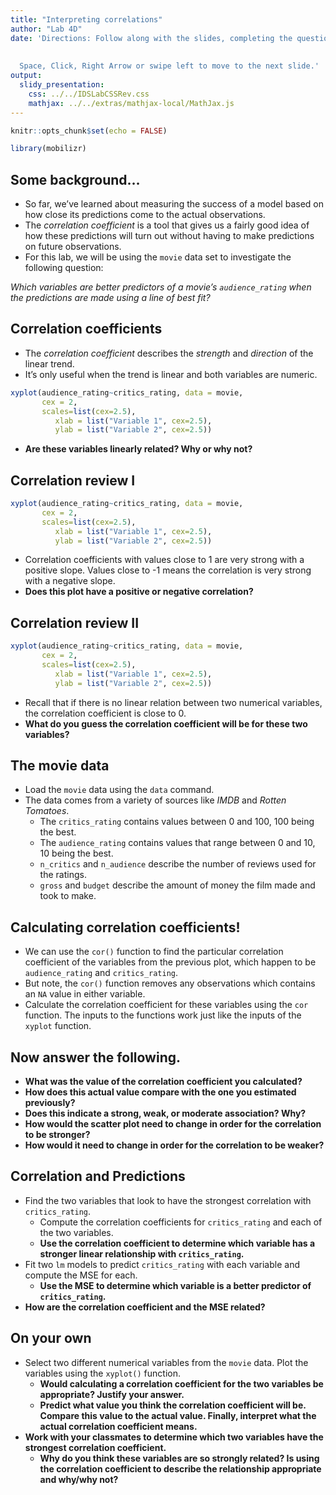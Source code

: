 ```yaml
---
title: "Interpreting correlations"
author: "Lab 4D"
date: 'Directions: Follow along with the slides, completing the questions in <font color=#25679E><b>blue</b></font> on your computer, and answering the questions in **red** in your journal.  
  
  
  Space, Click, Right Arrow or swipe left to move to the next slide.'
output: 
  slidy_presentation: 
    css: ../../IDSLabCSSRev.css
    mathjax: ../../extras/mathjax-local/MathJax.js
---
```


```r
knitr::opts_chunk$set(echo = FALSE)
```

```r
library(mobilizr)
```

## Some background...

- So far, we’ve learned about measuring the success of a model based on how close its predictions come to the actual observations. 
- The _correlation coefficient_ is a tool that gives us a fairly good idea of how these predictions will turn out without having to make predictions on future observations.
- For this lab, we will be using the `movie` data set to investigate the following question:

_Which variables are better predictors of a movie's `audience_rating` when the predictions are made using a line of best fit?_


## Correlation coefficients

- The _correlation coefficient_ describes the _strength_ and _direction_ of the linear trend.
- It's only useful when the trend is linear and both variables are numeric.
```r
xyplot(audience_rating~critics_rating, data = movie,
       cex = 2,
       scales=list(cex=2.5),
          xlab = list("Variable 1", cex=2.5),
          ylab = list("Variable 2", cex=2.5))
```

- **Are these variables linearly related? Why or why not?**


## Correlation review I

```r
xyplot(audience_rating~critics_rating, data = movie,
       cex = 2,
       scales=list(cex=2.5),
          xlab = list("Variable 1", cex=2.5),
          ylab = list("Variable 2", cex=2.5))
```

- Correlation coefficients with values close to 1 are very strong with a positive slope. Values close to -1 means the correlation is very strong with a negative slope. 
- **Does this plot have a positive or negative correlation?**


## Correlation review II

```r
xyplot(audience_rating~critics_rating, data = movie,
       cex = 2,
       scales=list(cex=2.5),
          xlab = list("Variable 1", cex=2.5),
          ylab = list("Variable 2", cex=2.5))
```

- Recall that if there is no linear relation between two numerical variables, the correlation coefficient is close to 0. 
- **What do you guess the correlation coefficient will be for these two variables?**


## The movie data

- <span class="blue">Load the `movie` data using the `data` command.</span>
- The data comes from a variety of sources like _IMDB_ and _Rotten Tomatoes_. 
    - The `critics_rating` contains values between 0 and 100, 100 being the best.
    - The `audience_rating` contains values that range between 0 and 10, 10 being the best.
    - `n_critics` and `n_audience` describe the number of reviews used for the ratings.
    - `gross` and `budget` describe the amount of money the film made and took to make.


## Calculating correlation coefficients!

- We can use the `cor()` function to find the particular correlation coefficient of the variables from the previous plot, which happen to be `audience_rating` and `critics_rating`.
- But note, the `cor()` function removes any observations which contains an `NA` value in either variable.
- <span class="blue">Calculate the correlation coefficient for these variables using the `cor` function. The inputs to the functions work just like the inputs of the `xyplot` function.</span>


## Now answer the following.

- **What was the value of the correlation coefficient you calculated?**
- **How does this actual value compare with the one you estimated previously?**
- **Does this indicate a strong, weak, or moderate association? Why?**
- **How would the scatter plot need to change in order for the correlation to be stronger?**
- **How would it need to change in order for the correlation to be weaker?**


<!-- What if we changed the data? -->
<!-- === -->
<!-- - **Would the correlation coefficient change if we took all of our values and subtracted 50 from all of the `critics_score`? Why do you think this is?** -->
<!-- - Test your answer by running the following code: -->
<!-- ```{r, eval=FALSE} -->
<!-- cor(audience_rating~(critics_rating-50),  -->
<!--      data = movie) -->
<!-- ``` -->
<!-- - **What value was returned for the correlation coefficient?** -->
<!-- - **How does this actual value compare with the one you estimated previously?** -->

<!-- What if we changed the data, again? -->
<!-- === -->

<!-- - **What happens to the correlation coefficient if we multiplied all of the `critics_rating` values by 50?  How do you explain this?** -->
<!-- - Test your answer by running the following code: -->
<!-- ```{r, eval=FALSE} -->
<!-- cor(audience_rating~(critics_rating*50), data = movie) -->
<!-- ``` -->
<!-- - **What value was returned for the correlation coefficient?** -->
<!-- - **How does this actual value compare with the one you estimated previously?** -->


## Correlation and Predictions

- <span class="blue">Find the two variables that look to have the strongest correlation with `critics_rating`.</span>
    - <span class="blue">Compute the correlation coefficients for `critics_rating` and each of the two variables.</span>
    - **Use the correlation coefficient to determine which variable has a stronger linear relationship with `critics_rating`.**
- <span class="blue">Fit two `lm` models to predict `critics_rating` with each variable and compute the MSE for each.</span> 
    - **Use the MSE to determine which variable is a better predictor of `critics_rating`.**
- **How are the correlation coefficient and the MSE related?**


## On your own

- <span class="blue">Select two different numerical variables from the `movie` data. Plot the variables using the `xyplot()` function.</span>
    - **Would calculating a correlation coefficient for the two variables be appropriate? Justify your answer.**
    - **Predict what value you think the correlation coefficient will be. Compare this value to the actual value. Finally, interpret what the actual correlation coefficient means.**
- **Work with your classmates to determine which two variables have the strongest correlation coefficient.**
  - **Why do you think these variables are so strongly related? Is using the correlation coefficient to describe the relationship appropriate and why/why not?**
